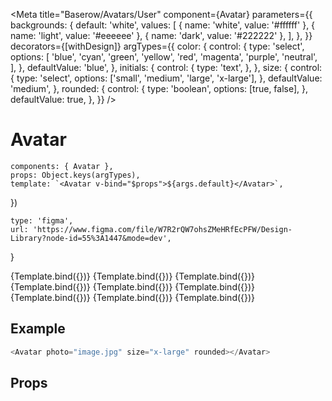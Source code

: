 

<Meta
    title="Baserow/Avatars/User"
    component={Avatar}
    parameters={{
        backgrounds: {
            default: 'white',
            values: [
                { name: 'white', value: '#ffffff' },
                { name: 'light', value: '#eeeeee' },
                { name: 'dark', value: '#222222' },
            ],
        },
    }}
    decorators={[withDesign]}
    argTypes={{
        color: {
            control: {
                type: 'select',
                options: [
                    'blue',
                    'cyan',
                    'green',
                    'yellow',
                    'red',
                    'magenta',
                    'purple',
                    'neutral',
                ],
            },
            defaultValue: 'blue',
        },
        initials: {
            control: {
                type: 'text',
            },
        },
        size: {
            control: {
                type: 'select',
                options: ['small', 'medium', 'large', 'x-large'],
            },
            defaultValue: 'medium',
        },
        rounded: {
            control: {
                type: 'boolean',
                options: [true, false],
            },
            defaultValue: true,
        },
    }}
/>

# Avatar

    components: { Avatar },
    props: Object.keys(argTypes),
    template: `<Avatar v-bind="$props">${args.default}</Avatar>`,
})

    type: 'figma',
    url: 'https://www.figma.com/file/W7R2rQW7ohsZMeHRfEcPFW/Design-Library?node-id=55%3A1447&mode=dev',
}

<Canvas>
    <Story
        name="Photo"
        args={{
            image: 'https://i.pinimg.com/736x/52/cc/3c/52cc3c8d5e427ca500f8bc5dd106cade.jpg',
        }}
        parameters={{
            design: config(designConfig),
        }}
    >
        {Template.bind({})}
    </Story>
    <Story
        name="Blue"
        args={{ color: 'blue', initials: 'RF' }}
        parameters={{
            design: config(designConfig),
        }}
    >
        {Template.bind({})}
    </Story>
    <Story
        name="Cyan"
        args={{ color: 'cyan', initials: 'RF' }}
        parameters={{
            design: config(designConfig),
        }}
    >
        {Template.bind({})}
    </Story>
    <Story
        name="Green"
        args={{ color: 'green', initials: 'RF' }}
        parameters={{
            design: config(designConfig),
        }}
    >
        {Template.bind({})}
    </Story>
    <Story
        name="Red"
        args={{ color: 'red', initials: 'RF' }}
        parameters={{
            design: config(designConfig),
        }}
    >
        {Template.bind({})}
    </Story>
    <Story
        name="Yellow"
        args={{ color: 'yellow', initials: 'RF' }}
        parameters={{
            design: config(designConfig),
        }}
    >
        {Template.bind({})}
    </Story>
    <Story
        name="Purple"
        args={{ color: 'purple', initials: 'RF' }}
        parameters={{
            design: config(designConfig),
        }}
    >
        {Template.bind({})}
    </Story>
    <Story
        name="Magenta"
        args={{ color: 'magenta', initials: 'RF' }}
        parameters={{
            design: config(designConfig),
        }}
    >
        {Template.bind({})}
    </Story>
    <Story
        name="Neutral"
        args={{ color: 'neutral', initials: 'RF' }}
        parameters={{
            design: config(designConfig),
        }}
    >
        {Template.bind({})}
    </Story>
</Canvas>

## Example

```javascript
<Avatar photo="image.jpg" size="x-large" rounded></Avatar>
```

## Props

<Props of={Avatar} />
